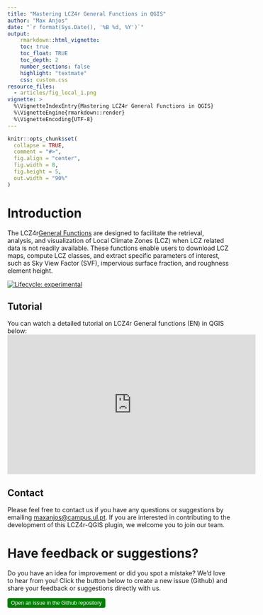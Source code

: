 ```yaml
---
title: "Mastering LCZ4r General Functions in QGIS"
author: "Max Anjos"
date: "`r format(Sys.Date(), '%B %d, %Y')`"
output:
    rmarkdown::html_vignette:
    toc: true
    toc_float: TRUE
    toc_depth: 2
    number_sections: false
    highlight: "textmate"
    css: custom.css
resource_files:
  - articles/fig_local_1.png
vignette: >
  %\VignetteIndexEntry{Mastering LCZ4r General Functions in QGIS}
  %\VignetteEngine{rmarkdown::render}
  %\VignetteEncoding{UTF-8}
---
```


```r
knitr::opts_chunk$set(
  collapse = TRUE,
  comment = "#>",
  fig.align = "center",
  fig.width = 8,
  fig.height = 5,
  out.width = "90%"
)
```

# Introduction

The LCZ4r[General Functions](https://bymaxanjos.github.io/LCZ4r/articles/Introd_genera_LCZ4r.html) are designed to facilitate the retrieval, analysis, and visualization of Local Climate Zones (LCZ) when LCZ related data is not readily available. These functions enable users to download LCZ maps, compute LCZ classes, and extract specific parameters of interest, such as Sky View Factor (SVF), impervious surface fraction, and roughness element height.

  <!-- badges: start -->
  [![Lifecycle: experimental](https://img.shields.io/badge/lifecycle-experimental-orange.svg)](https://lifecycle.r-lib.org/articles/stages.html#experimental)
  <!-- badges: end -->

## Tutorial

You can watch a detailed tutorial on LCZ4r General functions (EN) in QGIS below:
<!-- Embedded Video -->
<iframe width="560" height="315" 
        src="https://www.youtube.com/embed/EL56VI8Ok0Q" 
        title="LCZ4r-QGIS General Functions Tutorial" 
        frameborder="0" allow="accelerometer; autoplay; clipboard-write; encrypted-media; gyroscope; picture-in-picture" 
        allowfullscreen></iframe>

## Contact
Please feel free to contact us if you have any questions or suggestions by emailing [maxanjos\@campus.ul.pt](mailto:maxanjos@campus.ul.pt). If you are interested in contributing to the development of this LCZ4r-QGIS plugin, we welcome you to join our team.

# Have feedback or suggestions?
Do you have an idea for improvement or did you spot a mistake? We'd love to hear from you! Click the button below to create a new issue (Github) and share your feedback or suggestions directly with us.

<button type="button" class="btn" style="background-color: #008000; color: white; padding: .25rem .5rem; font-size: .75rem; border: none; border-radius: .25rem;">
  <a href='https://github.com/ByMaxAnjos/QGIS-LCZ4r-Multilingual/issues/new'style="text-decoration: none; color: white;">
    Open an issue in the Github repository
  </a>
</button>
